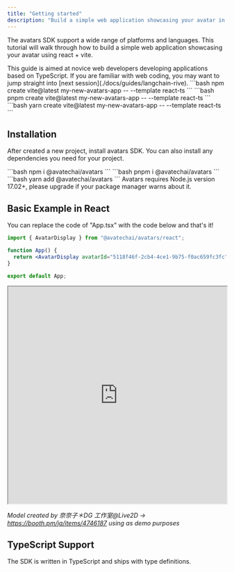 ```yaml
---
title: "Getting started"
description: "Build a simple web application showcasing your avatar in few step."
---
```


The avatars SDK support a wide range of platforms and languages. This tutorial will walk through how to build a
simple web application showcasing your avatar using react + vite.

<Note colors='#000000'>
  This guide is aimed at novice web developers developing applications based on
  TypeScript. If you are familiar with web coding, you may want to jump straight
  into [next session](./docs/guides/langchain-rive).
</Note>

<Tabs>
  <Tab title="npm">
    ```bash 
    npm create vite@latest my-new-avatars-app -- --template react-ts 
    ```
  </Tab>
  <Tab title="pnpm">
    ```bash 
    pnpm create vite@latest my-new-avatars-app -- --template react-ts
    ```  
    </Tab>
  <Tab title="yarn">
    ```bash 
    yarn create vite@latest my-new-avatars-app -- --template react-ts
    ```
  </Tab>
</Tabs>

## Installation

After created a new project, install avatars SDK. You can also install any dependencies you need for your project.

<Tabs>
  <Tab title="npm">
    ```bash 
    npm i @avatechai/avatars
    ```
  </Tab>
  <Tab title="pnpm">
    ```bash 
    pnpm i @avatechai/avatars
    ```  
    </Tab>
  <Tab title="yarn">
    ```bash 
    yarn add @avatechai/avatars
    ```
  </Tab>
</Tabs>

<Info>
  Avatars requires Node.js version 17.02+, please upgrade if your package
  manager warns about it.
</Info>

## Basic Example in React

You can replace the code of "App.tsx" with the code below and that's it!

```jsx App.tsx
import { AvatarDisplay } from "@avatechai/avatars/react";

function App() {
  return <AvatarDisplay avatarId="5118f46f-2cb4-4ce1-9b75-f0ac659fc3fc" />;
}

export default App;
```

<iframe
  src="https://codesandbox.io/embed/demo1-8q3g7v?autoresize=1&codemirror=1&fontsize=14&hidenavigation=1&theme=dark&module=/src/App.tsx"
  width="100%"
  height="500px"
  title="demo1"
  allow="accelerometer; ambient-light-sensor; camera; encrypted-media; geolocation; gyroscope; hid; microphone; midi; payment; usb; vr; xr-spatial-tracking"
  sandbox="allow-forms allow-modals allow-popups allow-presentation allow-same-origin allow-scripts"
></iframe>

_Model created by 奈奈子＊DG 工作室@Live2D -> https://booth.pm/ja/items/4746187 using as demo purposes_

## TypeScript Support

The SDK is written in TypeScript and ships with type definitions.